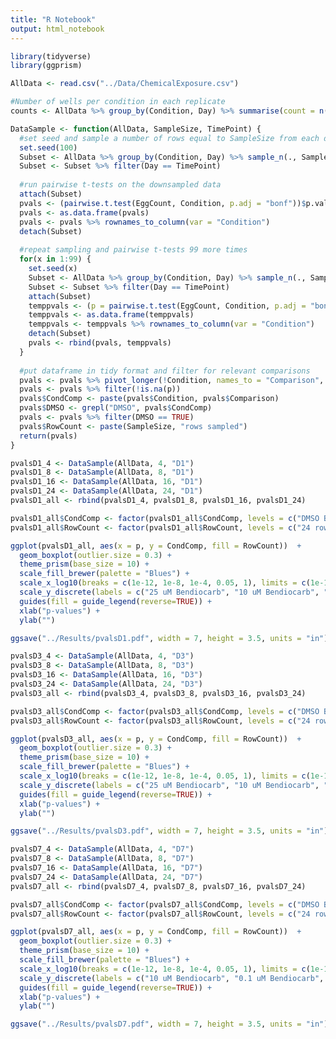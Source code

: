 ```yaml
---
title: "R Notebook"
output: html_notebook
---
```


```r
library(tidyverse)
library(ggprism)
```

```r
AllData <- read.csv("../Data/ChemicalExposure.csv")
```

```r
#Number of wells per condition in each replicate
counts <- AllData %>% group_by(Condition, Day) %>% summarise(count = n())
```

```r
DataSample <- function(AllData, SampleSize, TimePoint) {
  #set seed and sample a number of rows equal to SampleSize from each day of each condition
  set.seed(100)
  Subset <- AllData %>% group_by(Condition, Day) %>% sample_n(., SampleSize)
  Subset <- Subset %>% filter(Day == TimePoint)
  
  #run pairwise t-tests on the downsampled data
  attach(Subset)
  pvals <- (pairwise.t.test(EggCount, Condition, p.adj = "bonf"))$p.value
  pvals <- as.data.frame(pvals)
  pvals <- pvals %>% rownames_to_column(var = "Condition")
  detach(Subset)
  
  #repeat sampling and pairwise t-tests 99 more times
  for(x in 1:99) {
    set.seed(x)
    Subset <- AllData %>% group_by(Condition, Day) %>% sample_n(., SampleSize)
    Subset <- Subset %>% filter(Day == TimePoint)
    attach(Subset)
    temppvals <- (p = pairwise.t.test(EggCount, Condition, p.adj = "bonf"))$p.value
    temppvals <- as.data.frame(temppvals)
    temppvals <- temppvals %>% rownames_to_column(var = "Condition")
    detach(Subset)
    pvals <- rbind(pvals, temppvals)
  } 
  
  #put dataframe in tidy format and filter for relevant comparisons
  pvals <- pvals %>% pivot_longer(!Condition, names_to = "Comparison", values_to = "p")
  pvals <- pvals %>% filter(!is.na(p))
  pvals$CondComp <- paste(pvals$Condition, pvals$Comparison)
  pvals$DMSO <- grepl("DMSO", pvals$CondComp)
  pvals <- pvals %>% filter(DMSO == TRUE)
  pvals$RowCount <- paste(SampleSize, "rows sampled")
  return(pvals)
}
```


```r
pvalsD1_4 <- DataSample(AllData, 4, "D1")
pvalsD1_8 <- DataSample(AllData, 8, "D1")
pvalsD1_16 <- DataSample(AllData, 16, "D1")
pvalsD1_24 <- DataSample(AllData, 24, "D1")
pvalsD1_all <- rbind(pvalsD1_4, pvalsD1_8, pvalsD1_16, pvalsD1_24)
```

```r
pvalsD1_all$CondComp <- factor(pvalsD1_all$CondComp, levels = c("DMSO Bendiocarb_25", "DMSO Bendiocarb_10","DMSO Bendiocarb_0.1", "Rap_25 DMSO", "Rap_10 DMSO", "Rap_0.1 DMSO"))
pvalsD1_all$RowCount <- factor(pvalsD1_all$RowCount, levels = c("24 rows sampled", "16 rows sampled", "8 rows sampled", "4 rows sampled"))

ggplot(pvalsD1_all, aes(x = p, y = CondComp, fill = RowCount))  +
  geom_boxplot(outlier.size = 0.3) +
  theme_prism(base_size = 10) +
  scale_fill_brewer(palette = "Blues") +
  scale_x_log10(breaks = c(1e-12, 1e-8, 1e-4, 0.05, 1), limits = c(1e-14, 1)) +
  scale_y_discrete(labels = c("25 uM Bendiocarb", "10 uM Bendiocarb", "0.1 uM Bendiocarb", "25 uM Rapamycin", "10 uM Rapamycin", "0.1 uM Rapamycin")) +
  guides(fill = guide_legend(reverse=TRUE)) +
  xlab("p-values") +
  ylab("")

ggsave("../Results/pvalsD1.pdf", width = 7, height = 3.5, units = "in")
```

```r
pvalsD3_4 <- DataSample(AllData, 4, "D3")
pvalsD3_8 <- DataSample(AllData, 8, "D3")
pvalsD3_16 <- DataSample(AllData, 16, "D3")
pvalsD3_24 <- DataSample(AllData, 24, "D3")
pvalsD3_all <- rbind(pvalsD3_4, pvalsD3_8, pvalsD3_16, pvalsD3_24)
```

```r
pvalsD3_all$CondComp <- factor(pvalsD3_all$CondComp, levels = c("DMSO Bendiocarb_25", "DMSO Bendiocarb_10","DMSO Bendiocarb_0.1", "Rap_25 DMSO", "Rap_10 DMSO", "Rap_0.1 DMSO"))
pvalsD3_all$RowCount <- factor(pvalsD3_all$RowCount, levels = c("24 rows sampled", "16 rows sampled", "8 rows sampled", "4 rows sampled"))

ggplot(pvalsD3_all, aes(x = p, y = CondComp, fill = RowCount))  +
  geom_boxplot(outlier.size = 0.3) +
  theme_prism(base_size = 10) +
  scale_fill_brewer(palette = "Blues") +
  scale_x_log10(breaks = c(1e-12, 1e-8, 1e-4, 0.05, 1), limits = c(1e-14, 1)) +
  scale_y_discrete(labels = c("25 uM Bendiocarb", "10 uM Bendiocarb", "0.1 uM Bendiocarb", "25 uM Rapamycin", "10 uM Rapamycin", "0.1 uM Rapamycin")) +
  guides(fill = guide_legend(reverse=TRUE)) +
  xlab("p-values") +
  ylab("")

ggsave("../Results/pvalsD3.pdf", width = 7, height = 3.5, units = "in")
```

```r
pvalsD7_4 <- DataSample(AllData, 4, "D7")
pvalsD7_8 <- DataSample(AllData, 8, "D7")
pvalsD7_16 <- DataSample(AllData, 16, "D7")
pvalsD7_24 <- DataSample(AllData, 24, "D7")
pvalsD7_all <- rbind(pvalsD7_4, pvalsD7_8, pvalsD7_16, pvalsD7_24)
```


```r
pvalsD7_all$CondComp <- factor(pvalsD7_all$CondComp, levels = c("DMSO Bendiocarb_10","DMSO Bendiocarb_0.1", "Rap_25 DMSO", "Rap_10 DMSO", "Rap_0.1 DMSO"))
pvalsD7_all$RowCount <- factor(pvalsD7_all$RowCount, levels = c("24 rows sampled", "16 rows sampled", "8 rows sampled", "4 rows sampled"))

ggplot(pvalsD7_all, aes(x = p, y = CondComp, fill = RowCount))  +
  geom_boxplot(outlier.size = 0.3) +
  theme_prism(base_size = 10) +
  scale_fill_brewer(palette = "Blues") +
  scale_x_log10(breaks = c(1e-12, 1e-8, 1e-4, 0.05, 1), limits = c(1e-14, 1)) +
  scale_y_discrete(labels = c("10 uM Bendiocarb", "0.1 uM Bendiocarb", "25 uM Rapamycin", "10 uM Rapamycin", "0.1 uM Rapamycin")) +
  guides(fill = guide_legend(reverse=TRUE)) +
  xlab("p-values") +
  ylab("")

ggsave("../Results/pvalsD7.pdf", width = 7, height = 3.5, units = "in")
```


